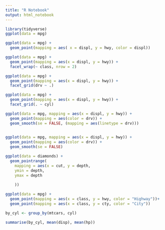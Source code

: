```yaml
---
title: "R Notebook"
output: html_notebook
---
```


```r
library(tidyverse)
ggplot(data = mpg) 

ggplot(data = mpg) + 
  geom_point(mapping = aes( x = displ, y = hwy, color = displ))

```
```r
ggplot(data = mpg) + 
  geom_point(mapping = aes(x = displ, y = hwy)) + 
  facet_wrap(~ class, nrow = 2)
```

```r
ggplot(data = mpg) + 
  geom_point(mapping = aes(x = displ, y = hwy)) +
  facet_grid(drv ~ .)
```
```r
ggplot(data = mpg) + 
  geom_point(mapping = aes(x = displ, y = hwy)) +
  facet_grid(. ~ cyl)
```
```r
ggplot(data = mpg, mapping = aes(x = displ, y = hwy)) + 
  geom_point(mapping = aes(color = drv)) + 
  geom_smooth(se = FALSE, (mapping = aes(linetype = drv)))
  
```
```r
ggplot(data = mpg, mapping = aes(x = displ, y = hwy)) + 
  geom_point(mapping = aes(color = drv)) + 
  geom_smooth(se = FALSE)
```
```r
ggplot(data = diamonds) + 
  geom_pointrange(
    mapping = aes(x = cut, y = depth, 
    ymin = depth,
    ymax = depth
    
    ))

```
```r
ggplot(data = mpg) + 
  geom_point(mapping = aes(x = class, y = hwy, color = "Highway"))+
  geom_point(mapping = aes(x = class, y = cty, color = "City"))
```
```r
by_cyl <- group_by(mtcars, cyl)

summarise(by_cyl, mean(disp), mean(hp))
```

